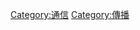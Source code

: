 {{Catnav|頁面分類|人类社会|通信|傳播}}

{{Commonscat|Networks}}

[[Category:通信|Category:通信]]
[[Category:傳播|Category:傳播]]